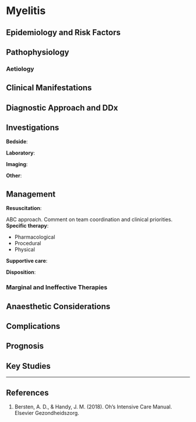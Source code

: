 # Myelitis


## Epidemiology and Risk Factors

## Pathophysiology

### Aetiology

## Clinical Manifestations

## Diagnostic Approach and DDx

## Investigations

**Bedside**:

**Laboratory**:

**Imaging**:

**Other**:

## Management

**Resuscitation**:\

ABC approach. Comment on team coordination and clinical priorities.
**Specific therapy**:

* Pharmacological
* Procedural
* Physical

**Supportive care**:

**Disposition**:

### Marginal and Ineffective Therapies

## Anaesthetic Considerations

## Complications

## Prognosis

## Key Studies


---

## References

1. Bersten, A. D., & Handy, J. M. (2018). Oh’s Intensive Care Manual. Elsevier Gezondheidszorg.
